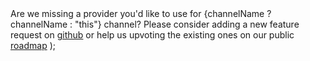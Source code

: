   <span>
    Are we missing a provider you'd like to use for {channelName ? channelName : "this"} channel? Please consider adding a new feature request on <a href="https://github.com/novuhq/novu/issues/new?assignees=&labels=feature&projects=&template=feature_request.yml&title=%F0%9F%9A%80+Feature%3A+">github</a> or help us upvoting the existing ones on our public <a href="https://roadmap.novu.co/roadmap" >roadmap</a>
  </span>
);